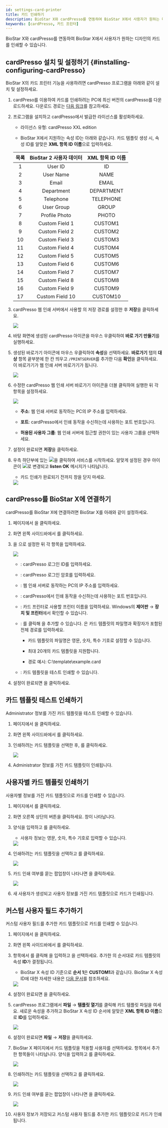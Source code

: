 ```yaml
---
id: settings-card-printer
title: 카드 인쇄하기
description: BioStar X와 cardPresso를 연동하여 BioStar X에서 사용자가 원하는 디자인의 카드를 인쇄할 수 있습니다.
keywords: [cardPresso, 카드 프린터]
---
```


BioStar X와 cardPresso를 연동하여 BioStar X에서 사용자가 원하는 디자인의 카드를 인쇄할 수 있습니다.

## cardPresso 설치 및 설정하기 {#installing-configuring-cardPresso}

BioStar X의 카드 프린터 기능을 사용하려면 cardPresso 프로그램을 아래와 같이 설치 및 설정하세요.

1. cardPreso를 이용하여 카드를 인쇄하려는 PC에 최신 버전의 cardPresso를 다운로드하세요. 다운로드 경로는 [다음 링크](https://www.cardpresso.com/downloads-cp)를 참고하세요.

1. 프로그램을 설치하고 cardPresso에서 발급한 라이선스를 활성화하세요.

    * 라이선스 유형: cardPresso XXL edition

    * BioStar X에서 지원하는 속성 ID는 아래와 같습니다. 카드 템플릿 생성 시, 속성 ID를 알맞은 **XML 항목 ID 이름**으로 입력하세요.

    <div className='overflow-x'>

    | 목록 | BioStar 2 사용자 데이터 | XML 항목 ID 이름 |
    | :--: | :--: | :--: |
    | 1 | User ID | ID |
    | 2 | User Name | NAME |
    | 3 | Email | EMAIL |
    | 4 | Department | DEPARTMENT |
    | 5 | Telephone | TELEPHONE |
    | 6 | User Group | GROUP |
    | 7 | Profile Photo | PHOTO |
    | 8 | Custom Field 1 | CUSTOM1 |
    | 9 | Custom Field 2 | CUSTOM2 |
    | 10 | Custom Field 3 | CUSTOM3 |
    | 11 | Custom Field 4 | CUSTOM4 |
    | 12 | Custom Field 5 | CUSTOM5 |
    | 13 | Custom Field 6 | CUSTOM6 |
    | 14 | Custom Field 7 | CUSTOM7 |
    | 15 | Custom Field 8 | CUSTOM8 |
    | 16 | Custom Field 9 | CUSTOM9 |
    | 17 | Custom Field 10 | CUSTOM10 |

    </div>

1. cardPresso 웹 인쇄 서버에서 사용할 <Cmd sid="common.cardPrinter.cardTemplate" product='2' />의 저장 경로를 설정한 후 **저장**을 클릭하세요.

    <Image src='/img/biostarx-settings-card-printer-installation.png' />

1. 바탕 화면에 생성된 cardPresso 아이콘을 마우스 우클릭하여 **바로 가기 만들기**를 실행하세요.

1. 생성된 바로가기 아이콘에 마우스 우클릭하여 **속성**을 선택하세요. **바로가기** 탭의 **대상** 항목 끝부분에 한 칸 띄우고 `/PRINTSERVER`를 추가한 다음 **확인**을 클릭하세요. 이 바로가기가 웹 인쇄 서버 바로가기가 됩니다.

    <Image src='/img/biostarx-settings-card-printer-installation1.png' />

1. 수정한 cardPresso 웹 인쇄 서버 바로가기 아이콘을 더블 클릭하여 실행한 뒤 각 항목을 설정하세요.

    <Image src='/img/biostarx-settings-card-printer-installation2.png' />

    * **주소**: 웹 인쇄 서버로 동작하는 PC의 IP 주소를 입력하세요.

    * **포트**: cardPresso에서 인쇄 동작을 수신하는데 사용하는 포트 번호입니다.

    * **허용된 사용자 그룹**: 웹 인쇄 서버에 접근할 권한이 있는 사용자 그룹을 선택하세요.

1. 설정이 완료되면 **저장**을 클릭하세요.

1. 우측 하단부에 있는 <Image src='/img/common/ico-card-printer-play.png' ico />을 클릭하여 서비스를 시작하세요. 알맞게 설정된 경우 아이콘이 <Image src='/img/common/ico-card-printer-stop.png' ico />로 변경되고 **listen OK** 메시지가 나타납니다.

    * 카드 인쇄가 완료되기 전까지 창을 닫지 마세요.

    <Image src='/img/biostarx-settings-card-printer-installation3.png' />

## cardPresso를 BioStar X에 연결하기

cardPresso를 BioStar X에 연결하려면 BioStar X를 아래와 같이 설정하세요.

1. <Cmd sid='shell.header.launcher' /> 페이지에서 <Cmd sid='shell.header.setting' />을 클릭하세요.

1. 화면 왼쪽 사이드바에서 <Cmd sid="common.cardPrinter" product='2' />를 클릭하세요.

1. <Cmd sid="common.cardPrinter.cardpressoSetting" product='2' />을 <Cmd sid="common.use" product='2' />으로 설정한 뒤 각 항목을 입력하세요.

    <Image src='/img/biostarx-settings-card-printer.png' className='none' />

    * <Cmd sid="common.cardPrinter.id" product='2' />: cardPresso 로그인 ID를 입력하세요.

    * <Cmd sid="common.cardPrinter.password" product='2' />: cardPresso 로그인 암호를 입력하세요.

    * <Cmd sid="common.cardPrinter.ipAddress" product='2' />: 웹 인쇄 서버로 동작하는 PC의 IP 주소를 입력하세요.

    * <Cmd sid="common.cardPrinter.ipAddressPort" product='2' />: cardPresso에서 인쇄 동작을 수신하는데 사용하는 포트 번호입니다.

    * <Cmd sid="common.cardPrinter.printerName" product='2' />: 카드 프린터로 사용할 프린터 이름을 입력하세요. Windows의 **제어판** → **장치 및 프린터**에서 확인할 수 있습니다.

    * <Cmd sid="common.cardPrinter.cardTemplate" product='2' />: <Cmd sid="button.plusAdd" product='2' />를 클릭해 <Cmd sid="common.cardPrinter.cardTemplate" product='2' />을 추가할 수 있습니다. <Cmd sid="setting.server.card_template.configure.th.name" product='2' />은 카드 템플릿의 파일명과 확장자가 포함된 전체 경로를 입력하세요.

        * 카드 템플릿의 파일명은 영문, 숫자, 특수 기호로 설정할 수 있습니다.

        * 최대 20개의 카드 템플릿을 지원합니다.

        * 경로 예시: C:\template\example.card

    * <Cmd sid="common.cardPrinter.printTestLabel" product='2' />: 카드 템플릿을 테스트 인쇄할 수 있습니다.

1. 설정이 완료되면 <Cmd sid="button.apply" product='2' />을 클릭하세요.

## 카드 템플릿 테스트 인쇄하기

Administrator 정보를 가진 카드 템플릿을 테스트 인쇄할 수 있습니다.

1. <Cmd sid='shell.header.launcher' /> 페이지에서 <Cmd sid='shell.header.setting' />을 클릭하세요.

1. 화면 왼쪽 사이드바에서 <Cmd sid="common.cardPrinter" product='2' />를 클릭하세요.

1. 인쇄하려는 카드 템플릿을 선택한 후, <Cmd sid="common.cardPrinter.testPrint" product='2' />를 클릭하세요.

    <Image src='/img/biostarx-settings-card-printer1.png' className='none' />

1. Administrator 정보를 가진 카드 템플릿이 인쇄됩니다.

## 사용자별 카드 템플릿 인쇄하기

사용자별 정보를 가진 카드 템플릿으로 카드를 인쇄할 수 있습니다.

1. <Cmd sid='shell.header.launcher' /> 페이지에서 <Cmd sid='shell.header.user' />를 클릭하세요.

1. 화면 오른쪽 상단의 <Cmd sid='team.user.dialog.newUser' /> 버튼을 클릭하세요. <Cmd sid='team.user.dialog.newUser' /> 창이 나타납니다.

1. 양식을 입력하고 <Cmd sid="button.printCard" product='2' />를 클릭하세요.

    * 사용자 정보는 영문, 숫자, 특수 기호로 입력할 수 있습니다.

    <Image src='/img/biostarx-settings-card-printer-user.png' />

1. 인쇄하려는 카드 템플릿을 선택하고 <Cmd sid="common.cardPrinter.print" product='2' />를 클릭하세요.

    <Image src='/img/biostarx-settings-card-printer-user1.png' className='none' />

1. 카드 인쇄 여부를 묻는 팝업창이 나타나면 <Cmd sid="common.cardPrinter.ok" product='2' />을 클릭하세요.

    <Image src='/img/biostarx-settings-card-printer-user2.png' className='none' />

1. 새 사용자가 생성되고 사용자 정보를 가진 카드 템플릿으로 카드가 인쇄됩니다.

## 커스텀 사용자 필드 추가하기

커스텀 사용자 필드를 추가한 카드 템플릿으로 카드를 인쇄할 수 있습니다.

1. <Cmd sid='shell.header.launcher' /> 페이지에서 <Cmd sid='shell.header.setting' />을 클릭하세요.

1. 화면 왼쪽 사이드바에서 <Cmd sid="common.server" product='2' />를 클릭하세요.

1. <Cmd sid="setting.server.custom_field.title" product='2' /> 항목에서 <Cmd sid="button.plusAdd" product='2' />를 클릭해 <Cmd sid="setting.server.custom_field.configure.th.name" product='2' />을 입력하고 <Cmd sid="setting.server.custom_field.configure.th.type" product='2' />을 선택하세요. 추가한 <Cmd sid="setting.server.custom_field.title" product='2' />의 순서대로 카드 템플릿의 속성 **ID**가 결정됩니다.

    * BioStar X 속성 ID 기준으로 **순서 1**은 **CUSTOM1**과 같습니다. BioStar X 속성 ID에 대한 자세한 내용은 [다음 문서](#installing-configuring-cardPresso)를 참조하세요.

    <Image src='/img/biostarx-settings-card-printer-custom-user.png' />

1. 설정이 완료되면 <Cmd sid="button.apply" product='2' />을 클릭하세요.

1. cardPresso 프로그램에서 **파일** → **템플릿 열기**를 클릭해 카드 템플릿 파일을 여세요. 새로운 속성을 추가하고 BioStar X 속성 ID 순서에 알맞은 **XML 항목 ID 이름**으로 **ID**를 입력하세요.

    <Image src='/img/biostarx-settings-card-printer-template.png' />

1. 설정이 완료되면 **파일** → **저장**을 클릭하세요.

1. BioStar X <Cmd sid='shell.header.user' /> 페이지에서 카드 템플릿을 적용할 사용자를 선택하세요. <Cmd sid="setting.server.custom_field.title" product='2' /> 항목에서 추가한 항목들이 나타납니다. 양식을 입력하고 <Cmd sid="button.printCard" product='2' />를 클릭하세요.

    <Image src='/img/biostarx-settings-card-printer-custom-user1.png' />

1. 인쇄하려는 카드 템플릿을 선택하고 <Cmd sid="common.cardPrinter.print" product='2' />를 클릭하세요.

    <Image src='/img/biostarx-settings-card-printer-user1.png' className='none' />

1. 카드 인쇄 여부를 묻는 팝업창이 나타나면 <Cmd sid="common.cardPrinter.ok" product='2' />을 클릭하세요.

    <Image src='/img/biostarx-settings-card-printer-user2.png' className='none' />

1. 사용자 정보가 저장되고 커스텀 사용자 필드를 추가한 카드 템플릿으로 카드가 인쇄됩니다.